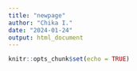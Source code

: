 ```yaml
---
title: "newpage"
author: "Chika I."
date: "2024-01-24"
output: html_document
---
```


```r
knitr::opts_chunk$set(echo = TRUE)
```

